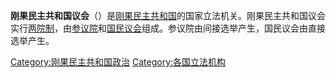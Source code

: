 {{Infobox legislature
 | name               = 刚果民主共和国议会
 | native_name        = Parlement de la République démocratique du Congo
 | native_name_lang   = 
 | transcription_name = 
 | legislature        = 
 | coa_pic            = Coat of arms of the Democratic Republic of the Congo.svg
 | coa_res            = 100px 
 | coa_alt            =
 | foundation         = <!-- {{Start date|YYYY|MM|DD}} --> 
 | house_type         = [[兩院制|兩院制]] 
 | body               = 
 | houses             = [[参议院_(刚果民主共和国)|参议院]]<br>[[国民议会_(刚果民主共和国)|国民议会]]
 | leader1_type       =
 | leader1            =
 | party1             = 
 | election1          =
 | leader2_type       =
 | leader2            =
 | party2             = 
 | election2          =
 | leader3_type       = 
 | leader3            = 
 | party3             = 
 | election3          = 
 | members            = 608<br>参议院 108<br>国民议会 500
 | house1             = 参议院
 | house2             = 国民议会
 | structure1        = RDC Senat 2019.svg
 | structure1_res    = 200px
 | structure1_alt     =
 | structure2         = DR Congo National Assembly 2018.svg
 | structure2_res     = 200px
 | structure2_alt     =
 | political_groups1  = 
*{{Color box|#FFCC33|border=darkgray}} [[Common_Front_for_Congo|FCC]] (99)
*{{Color box|#3365AA|border=darkgray}} {{tsl|fr|Coalition Lamuka|Coalition Lamuka|PCL}} (6)
*{{Color box|#DD0000|border=darkgray}} Coalition for Change (3)
*{{Color box|#FFFFFF|border=darkgray}} [[終身參議員|終身參議員]] (1)
 | political_groups2  = 
*{{legend|#1B02C8|[[Union_for_Democracy_and_Social_Progress_(Democratic_Republic_of_the_Congo)|UDPS]] : 32 seats}}
*{{legend|#E5AC3F|[[People's_Party_for_Peace_and_Democracy|PPPD]] : 21 seats}}
*{{legend|#AD1FFF|[[People's_Party_for_Reconstruction_and_Democracy|PPRD]]: 52 seats}}
*{{legend|#124519|[[Social_Movement|MS]]: 23 seats}}
*{{legend|#E54183|[[Movement_for_the_Liberation_of_Congo|MLC]]: 22 seats}}
*{{legend|#EC4042|[[Unified_Lumumbist_Party|PALU]]: 17 seats}}
*{{legend|#F50AC1|[[Union_for_the_Congolese_Nation|UNC]]: 14 seats}}
*{{legend|#1D71EF|[[Alliance_for_Renewal_in_Congo|ARC]]: 21 seats}}
*{{legend|#725CFF|[[Alliance_of_the_Democratic_Forces_of_Congo|AFDC]]: 41 seats}}
*{{legend|#FCCA26|[[Alternative_Action_for_Well-being_and_Change|AAB]]: 30 seats}}
*{{legend|#70E434|[[Alliance_of_Actors_for_Good_Governance_of_Congo|AABC]]: 22 seats}}
*{{legend|#8E1F2D|[[Congolese_Party_for_Development|PCD]]: 11 seats}}
*{{legend|#A24B68|[[Alternative_Action_for_Well-being_and_Change|AAB]]: 30 seats}}
*{{legend|#A884C7|[[Future_of_Congo|ACO]]: 12 seats}}
*{{legend|#861B69|[[Alliance_of_Movements_of_Kongo|AMK]]: 20 seats}}
*{{legend|#DA44CA|[[Alliance_for_Building_an_Emerging_Congo|ABCE]]: 11 seats}}
*{{legend|#12070E|其他黨派: 35 seats}}
*{{legend|#998B73|未定: 23 seats}}
 | committees1        = 
 | committees2        = 
 | joint_committees   = 
 | voting_system1     =
 | voting_system2     =
 | last_election1     = 
 | last_election2     = 
 | previous_election1 =
 | previous_election2 =
 | session_room       = Palaisdupeuple.jpg
 | session_res        = 250px
 | session_alt        = 
 | meeting_place      = [[金夏沙|金夏沙]][[人民宫(刚果民主共和国)|人民宫]]
 | website            = {{URL|www.assemblee-nationale.cd}}<br>{{URL|www.senat.cd}}
 | footnotes          = 
 | motto              = 
}}
'''刚果民主共和国议会'''（{{lang-fr|Parlement de la République démocratique du Congo}}）是[[刚果民主共和国|刚果民主共和国]]的国家立法机关。刚果民主共和国议会实行[[两院制|两院制]]，由[[参议院_(刚果民主共和国)|参议院]]和[[国民议会_(刚果民主共和国)|国民议会]]组成。参议院由间接选举产生，国民议会由直接选举产生。

{{非洲题目|议会}}

[[Category:刚果民主共和国政治|Category:刚果民主共和国政治]]
[[Category:各国立法机构|Category:各国立法机构]]